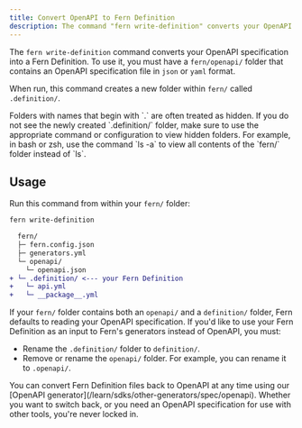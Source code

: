 ```yaml
---
title: Convert OpenAPI to Fern Definition
description: The command "fern write-definition" converts your OpenAPI specification to a Fern Definition.
---
```


The `fern write-definition` command converts your OpenAPI specification into a Fern Definition. To use it, you must have a `fern/openapi/` folder that contains an OpenAPI specification file in `json` or `yaml` format.

When run, this command creates a new folder within `fern/` called `.definition/`. 

<Warning>
Folders with names that begin with `.` are often treated as hidden. If you do not see the newly created `.definition/` folder, make sure to use the appropriate command or configuration to view hidden folders. For example, in bash or zsh, use the command `ls -a` to view all contents of the `fern/` folder instead of `ls`.
</Warning>

## Usage

Run this command from within your `fern/` folder:

```bash
fern write-definition
```

```diff
  fern/
  ├─ fern.config.json
  ├─ generators.yml
  └─ openapi/
    └─ openapi.json
+ └─ .definition/ <--- your Fern Definition
+   └─ api.yml
+   └─ __package__.yml
```

If your `fern/` folder contains both an `openapi/` and a `definition/` folder, Fern defaults to reading your OpenAPI specification. If you'd like to use your Fern Definition as an input to Fern's generators instead of OpenAPI, you must:
- Rename the `.definition/` folder to `definition/`.
- Remove or rename the `openapi/` folder. For example, you can rename it to `.openapi/`. 

<Tip>
You can convert Fern Definition files back to OpenAPI at any time using our [OpenAPI generator](/learn/sdks/other-generators/spec/openapi). Whether you want to switch back, or you need an OpenAPI specification for use with other tools, you're never locked in.
</Tip>
